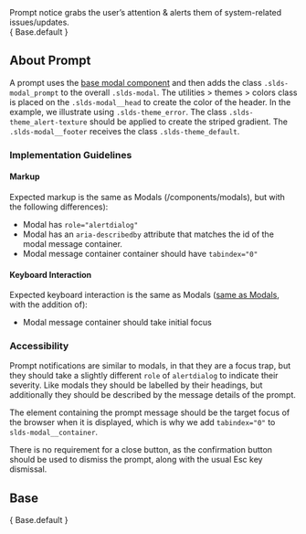 
<div className="doc lead">
  Prompt notice grabs the user’s attention & alerts them of system-related issues/updates.
</div>

<CodeView exampleOnly>
  { Base.default }
</CodeView>

## About Prompt
A prompt uses the [base modal component](/components/modals) and then adds the class `.slds-modal_prompt` to the overall `.slds-modal`. The utilities > themes > colors class is placed on the `.slds-modal__head` to create the color of the header. In the example, we illustrate using `.slds-theme_error`. The class `.slds-theme_alert-texture` should be applied to create the striped gradient. The `.slds-modal__footer` receives the class `.slds-theme_default`.

### Implementation Guidelines

#### Markup

Expected markup is the same as Modals (/components/modals), but with the following differences):
- Modal has `role="alertdialog"`
- Modal has an `aria-describedby` attribute that matches the id of the modal message container.
- Modal message container container should have `tabindex="0"`

#### Keyboard Interaction

Expected keyboard interaction is the same as Modals ([same as Modals](/components/modals), with the addition of):
- Modal message container should take initial focus

### Accessibility
Prompt notifications are similar to modals, in that they are a focus trap, but they should take a slightly different `role` of `alertdialog` to indicate their severity. Like modals they should be labelled by their headings, but additionally they should be described by the message details of the prompt.

The element containing the prompt message should be the target focus of the browser when it is displayed, which is why we add `tabindex="0"` to `slds-modal__container`.

There is no requirement for a close button, as the confirmation button should be used to dismiss the prompt, along with the usual Esc key dismissal.

## Base

<CodeView>
  { Base.default }
</CodeView>
